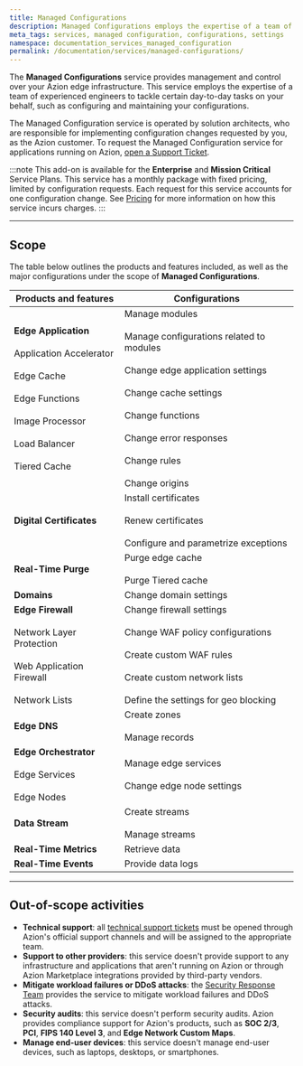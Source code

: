 ```yaml
---
title: Managed Configurations
description: Managed Configurations employs the expertise of a team of experienced engineers to tackle certain day-to-day tasks on your behalf, such as configuring and maintaining your configurations.
meta_tags: services, managed configuration, configurations, settings
namespace: documentation_services_managed_configuration
permalink: /documentation/services/managed-configurations/
---
```


The **Managed Configurations** service provides management and control over your Azion edge infrastructure. This service employs the expertise of a team of experienced engineers to tackle certain day-to-day tasks on your behalf, such as configuring and maintaining your configurations.

The Managed Configuration service is operated by solution architects, who are responsible for implementing configuration changes requested by you, as the Azion customer. To request the Managed Configuration service for applications running on Azion, [open a Support Ticket](https://tickets.azion.com/en/support/login). 

:::note
This add-on is available for the **Enterprise** and **Mission Critical** Service Plans. This service has a monthly package with fixed pricing, limited by configuration requests. Each request for this service accounts for one configuration change. See [Pricing](/en/documentation/products/pricing/) for more information on how this service incurs charges.
:::

---

## Scope

The table below outlines the products and features included, as well as the major configurations under the scope of **Managed Configurations**.

| Products and features | Configurations |
| --- | --- |
| **Edge Application**<br></br>Application Accelerator <br></br>Edge Cache<br></br>Edge Functions<br></br>Image Processor<br></br>Load Balancer<br></br>Tiered Cache | Manage modules <br></br>Manage configurations related to modules<br></br>Change edge application settings<br></br>Change cache settings<br></br>Change functions<br></br>Change error responses<br></br>Change rules<br></br>Change origins |
| **Digital Certificates** | Install certificates<br></br>Renew certificates<br></br>Configure and parametrize exceptions |
| **Real-Time Purge** | Purge edge cache<br></br>Purge Tiered cache |
| **Domains** | Change domain settings |
| **Edge Firewall**<br></br>Network Layer Protection<br></br>Web Application Firewall<br></br>Network Lists | Change firewall settings<br></br>Change WAF policy configurations<br></br>Create custom WAF rules<br></br>Create custom network lists<br></br>Define the settings for geo blocking |
| **Edge DNS** | Create zones<br></br>Manage records | 
| **Edge Orchestrator**<br></br>Edge Services<br></br>Edge Nodes | Manage edge services <br></br>Change edge node settings |
| **Data Stream** | Create streams<br></br>Manage streams |
| **Real-Time Metrics** | Retrieve data |
| **Real-Time Events** | Provide data logs |

---

## Out-of-scope activities

- **Technical support**: all [technical support tickets](/en/documentation/products/guides/open-tickets/) must be opened through Azion's official support channels and will be assigned to the appropriate team.
- **Support to other providers**: this service doesn't provide support to any infrastructure and applications that aren't running on Azion or through Azion Marketplace integrations provided by third-party vendors.
- **Mitigate workload failures or DDoS attacks**: the [Security Response Team](/en/documentation/services/security-response-team/) provides the service to mitigate workload failures and DDoS attacks.
- **Security audits**: this service doesn't perform security audits. Azion provides compliance support for Azion's products, such as **SOC 2/3**, **PCI**, **FIPS 140 Level 3**, and **Edge Network Custom Maps**.
- **Manage end-user devices**: this service doesn't manage end-user devices, such as laptops, desktops, or smartphones.



